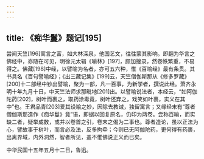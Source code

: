 ```yaml
---
---
---
```

title: 《痴华鬘》题记[195]
---




尝闻天竺[196]寓言之富，如大林深泉，他国艺文，往往蒙其影响。即翻为华言之佛经中，亦随在可见，明徐元太辑《喻林》[197]，颇加搜录，然卷帙繁重，不易得之。佛藏[198]中经，以譬喻为名者，亦可五六种，惟《百喻经》最有条贯。其书具名《百句譬喻经》；《出三藏记集》[199]云，天竺僧伽斯那从《修多罗藏》[200]十二部经中钞出譬喻，聚为一部，凡一百事，为新学者，撰说此经。萧齐永明十年九月十日，中天竺法师求那毗地[201]出。以譬喻说法者，本经云，“如阿伽陀药[202]，树叶而裹之，取药涂毒竟，树叶还弃之，戏笑如叶裹，实义在其中”也。王君品青[203]爱其设喻之妙，因除去教诫，独留寓言；又缘经末有“尊者僧伽斯那造作《痴华鬘》竟”语，即据以回复原名，仍印为两卷。尝称百喻，而实缺二者，疑举成数，或并以卷首之引，卷末之偈为二事也。尊者造论，虽以正法为心，譬故事于树叶，而言必及法，反多拘牵；今则已无阿伽陀药，更何得有药裹，出离界域，内外洞然，智者所见，盖不惟佛说正义而已矣。

中华民国十五年五月十二日，鲁迅。
